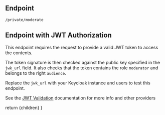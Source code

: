 

## Endpoint
```
/private/moderate
```

## Endpoint with JWT Authorization
This endpoint requires the request to provide a valid JWT token to access the contents.

The token signature is then checked against the public key specified in the `jwk_url` field. It also checks that the token contains the role `moderator` and belongs to the right `audience`.

Replace the `jwk_url` with your Keycloak instance and users to test this endpoint.

See the [JWT Validation](https://www.krakend.io/docs/enterprise/authorization/jwt-validation/) documentation for more info and other providers

  return <MdxLayout>{children}</MdxLayout>
}

